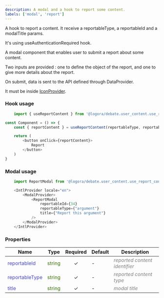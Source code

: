 ```yaml
---
description: A modal and a hook to report some content.
labels: ['modal', 'report']
---
```

A hook to report a content. It receive a reportableType, a reportableId and a modalTitle params.

It's using useAuthenticationRequired hook.  

A modal component that enables user to submit a report about some content.

Two inputs are provided : one to define the object of the report, and one to give more details about the report.

On submit, data is sent to the API defined through DataProvider.

It must be inside [IconProvider](https://bit.cloud/logora/debate/icons/icon_provider).

### Hook usage
```js
    import { useReportContent } from '@logora/debate.user_content.use_report_content';
```
```js
const Component = () => {
    const { reportContent } = useReportContent(reportableType, reportableId, modalTitle);

	return (
        <button onClick={reportContent}>
            Report
        </button>
    )
}
```

### Modal usage
```js
    import ReportModal from '@logora/debate.user_content.use_report_content';
```
```js
    <IntlProvider locale="en">
        <ModalProvider>
            <ReportModal
                reportableId={34}
                reportableType={"argument"}
                title={"Report this argument"}
            />
        </ModalProvider>
    </IntlProvider>
```

### Properties
| **Name**      | **Type** | **Required** | **Default** | **Description** |
| ----------- | ----------- | :-----------: | ----------- | ----------- |
| <font color='#4646c6'>reportableId</font> | <font color="#397300">string</font> | &check; | - | <font color="grey">*reported content identifier*</font> |
| <font color='#4646c6'>reportableType</font> | <font color="#397300">string</font> | &check; | - | <font color="grey">*reported content type*</font> |
| <font color='#4646c6'>title</font> | <font color="#397300">string</font> | &check; | - | <font color="grey">*modal title*</font> |